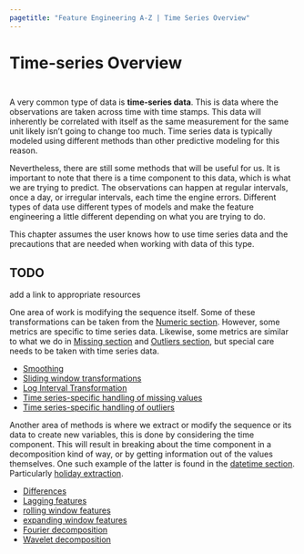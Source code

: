 ```yaml
---
pagetitle: "Feature Engineering A-Z | Time Series Overview"
---
```


# Time-series Overview {#sec-time-series}

::: {style="visibility: hidden; height: 0px;"}
## Time-series Overview
:::

A very common type of data is **time-series data**.
This is data where the observations are taken across time with time stamps.
This data will inherently be correlated with itself as the same measurement for the same unit likely isn't going to change too much.
Time series data is typically modeled using different methods than other predictive modeling for this reason.

Nevertheless, there are still some methods that will be useful for us.
It is important to note that there is a time component to this data, which is what we are trying to predict.
The observations can happen at regular intervals, once a day, or irregular intervals, each time the engine errors.
Different types of data use different types of models and make the feature engineering a little different depending on what you are trying to do.

This chapter assumes the user knows how to use time series data and the precautions that are needed when working with data of this type.

::: callout-caution
# TODO

add a link to appropriate resources
:::

One area of work is modifying the sequence itself.
Some of these transformations can be taken from the [Numeric section](numeric).
However, some metrics are specific to time series data.
Likewise, some metrics are similar to what we do in [Missing section](missing) and [Outliers section](outliers), but special care needs to be taken with time series data.

-   [Smoothing](time-series-smooth)
-   [Sliding window transformations](time-series-sliding)
-   [Log Interval Transformation](time-series-log-interval)
-   [Time series-specific handling of missing values](time-series-missing)
-   [Time series-specific handling of outliers](time-series-outliers)

Another area of methods is where we extract or modify the sequence or its data to create new variables, this is done by considering the time component.
This will result in breaking about the time component in a decomposition kind of way, or by getting information out of the values themselves.
One such example of the latter is found in the [datetime section](datetime).
Particularly [holiday extraction](datetime-extraction).

-   [Differences](time-series-diff)
-   [Lagging features](time-series-lag)
-   [rolling window features](time-series-rolling-window)
-   [expanding window features](time-series-expanding-window)
-   [Fourier decomposition](time-series-fourier)
-   [Wavelet decomposition](time-series-wavelet)
